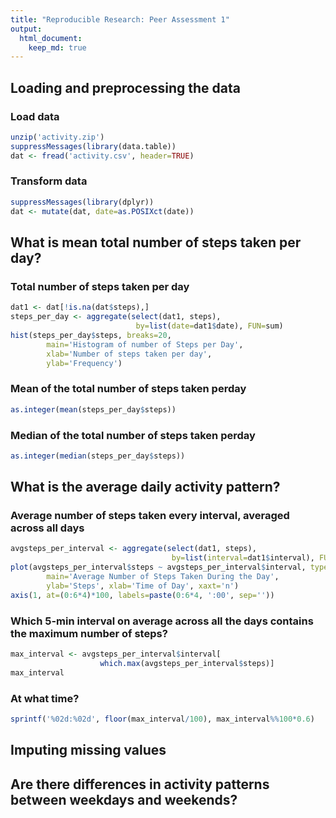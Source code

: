 ```yaml
---
title: "Reproducible Research: Peer Assessment 1"
output: 
  html_document:
    keep_md: true
---
```



## Loading and preprocessing the data

### Load data
```r
unzip('activity.zip')
suppressMessages(library(data.table))
dat <- fread('activity.csv', header=TRUE)
```

### Transform data
```r
suppressMessages(library(dplyr))
dat <- mutate(dat, date=as.POSIXct(date))
```



## What is mean total number of steps taken per day?
### Total number of steps taken per day
```r
dat1 <- dat[!is.na(dat$steps),]
steps_per_day <- aggregate(select(dat1, steps),
                            by=list(date=dat1$date), FUN=sum)
hist(steps_per_day$steps, breaks=20,
        main='Histogram of number of Steps per Day',
        xlab='Number of steps taken per day',
        ylab='Frequency')
```

### Mean of the total number of steps taken perday
```r
as.integer(mean(steps_per_day$steps))
```

### Median of the total number of steps taken perday
```r
as.integer(median(steps_per_day$steps))
```


## What is the average daily activity pattern?

### Average number of steps taken every interval, averaged across all days
```r
avgsteps_per_interval <- aggregate(select(dat1, steps),
                                    by=list(interval=dat1$interval), FUN=mean)
plot(avgsteps_per_interval$steps ~ avgsteps_per_interval$interval, type='l',
        main='Average Number of Steps Taken During the Day',
        ylab='Steps', xlab='Time of Day', xaxt='n')
axis(1, at=(0:6*4)*100, labels=paste(0:6*4, ':00', sep=''))
```

### Which 5-min interval on average across all the days contains the maximum number of steps?
```r
max_interval <- avgsteps_per_interval$interval[
                    which.max(avgsteps_per_interval$steps)]
max_interval 
```

### At what time?
```r
sprintf('%02d:%02d', floor(max_interval/100), max_interval%%100*0.6)
```



## Imputing missing values



## Are there differences in activity patterns between weekdays and weekends?
